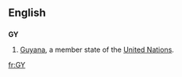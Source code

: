 {{see|gy|Gy|.gy}}
==English==

==={{abbreviation}}===
'''GY'''

# [[Guyana]], a member state of the [[United Nations]].

[[fr:GY]]